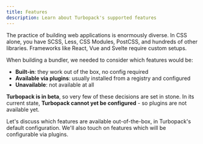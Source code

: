 ```yaml
---
title: Features
description: Learn about Turbopack's supported features
---
```



The practice of building web applications is enormously diverse. In CSS alone, you have SCSS, Less, CSS Modules, PostCSS, and hundreds of other libraries. Frameworks like React, Vue and Svelte require custom setups.

When building a bundler, we needed to consider which features would be:

- **Built-in**: they work out of the box, no config required
- **Available via plugins**: usually installed from a registry and configured
- **Unavailable**: not available at all

**Turbopack is in beta**, so very few of these decisions are set in stone. In its current state, **Turbopack cannot yet be configured** - so plugins are not available yet.

Let's discuss which features are available out-of-the-box, in Turbopack's default configuration. We'll also touch on features which will be configurable via plugins.

<Cards>
<Card
  title="JavaScript"
  description="All ESNext features, Browserslist and top-level await."
  href="/pack/docs/features/javascript"
/>

<Card
  title="TypeScript"
  description="TypeScript out of the box, including resolving paths and baseUrl."
  href="/pack/docs/features/typescript"
/>

<Card
  title="Imports"
  description="require, import, dynamic imports, and more."
  href="/pack/docs/features/imports"
/>

<Card
  title="Dev server"
  description="Hot Module Reloading (HMR) and Fast Refresh."
  href="/pack/docs/features/dev-server"
/>

<Card
  title="CSS"
  description="Global CSS, CSS Modules, postcss-nested, and @import."
  href="/pack/docs/features/css"
/>

<Card
  title="Frameworks"
  description="Next.js, Svelte, Vue, and React Server Components"
  href="/pack/docs/features/frameworks"
/>

<Card
  title="Static assets"
  description="/public directory, JSON imports, and importing assets via ESM."
  href="/pack/docs/features/static-assets"
/>
</Cards>
